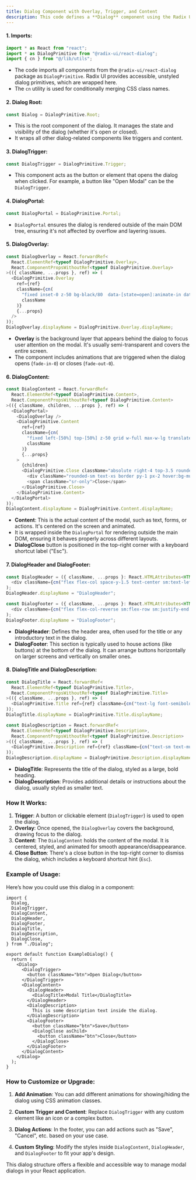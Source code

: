 ```yaml
---
title: Dialog Component with Overlay, Trigger, and Content
description: This code defines a **Dialog** component using the Radix UI's `@radix-ui/react-dialog` library. A Dialog is a modal that pops up on the screen, typically used to present additional information, gather input, or ask the user to confirm an action. It includes components for the modal's structure such as the trigger, overlay, content, and controls like close buttons.
---
```


#### 1. **Imports**:
```ts
import * as React from "react";
import * as DialogPrimitive from "@radix-ui/react-dialog";
import { cn } from "@/lib/utils";
```
- The code imports all components from the `@radix-ui/react-dialog` package as `DialogPrimitive`. Radix UI provides accessible, unstyled dialog primitives, which are wrapped here.
- The `cn` utility is used for conditionally merging CSS class names.

#### 2. **Dialog Root**:
```ts
const Dialog = DialogPrimitive.Root;
```
- This is the root component of the dialog. It manages the state and visibility of the dialog (whether it's open or closed).
- It wraps all other dialog-related components like triggers and content.

#### 3. **DialogTrigger**:
```ts
const DialogTrigger = DialogPrimitive.Trigger;
```
- This component acts as the button or element that opens the dialog when clicked. For example, a button like "Open Modal" can be the `DialogTrigger`.
  
#### 4. **DialogPortal**:
```ts
const DialogPortal = DialogPrimitive.Portal;
```
- `DialogPortal` ensures the dialog is rendered outside of the main DOM tree, ensuring it's not affected by overflow and layering issues.
  
#### 5. **DialogOverlay**:
```ts
const DialogOverlay = React.forwardRef<
  React.ElementRef<typeof DialogPrimitive.Overlay>,
  React.ComponentPropsWithoutRef<typeof DialogPrimitive.Overlay>
>(({ className, ...props }, ref) => (
  <DialogPrimitive.Overlay
    ref={ref}
    className={cn(
      "fixed inset-0 z-50 bg-black/80  data-[state=open]:animate-in data-[state=closed]:animate-out data-[state=closed]:fade-out-0 data-[state=open]:fade-in-0",
      className
    )}
    {...props}
  />
));
DialogOverlay.displayName = DialogPrimitive.Overlay.displayName;
```
- **Overlay** is the background layer that appears behind the dialog to focus user attention on the modal. It's usually semi-transparent and covers the entire screen.
- The component includes animations that are triggered when the dialog opens (`fade-in-0`) or closes (`fade-out-0`).

#### 6. **DialogContent**:
```ts
const DialogContent = React.forwardRef<
  React.ElementRef<typeof DialogPrimitive.Content>,
  React.ComponentPropsWithoutRef<typeof DialogPrimitive.Content>
>(({ className, children, ...props }, ref) => (
  <DialogPortal>
    <DialogOverlay />
    <DialogPrimitive.Content
      ref={ref}
      className={cn(
        "fixed left-[50%] top-[50%] z-50 grid w-full max-w-lg translate-x-[-50%] translate-y-[-50%] gap-4 border bg-background p-6 shadow-lg duration-200 data-[state=open]:animate-in data-[state=closed]:animate-out sm:rounded-lg",
        className
      )}
      {...props}
    >
      {children}
      <DialogPrimitive.Close className="absolute right-4 top-3.5 rounded-sm opacity-70 hover:opacity-100">
        <div className="rounded-sm text-xs border py-1 px-2 hover:bg-muted">Esc</div>
        <span className="sr-only">Close</span>
      </DialogPrimitive.Close>
    </DialogPrimitive.Content>
  </DialogPortal>
));
DialogContent.displayName = DialogPrimitive.Content.displayName;
```
- **Content**: This is the actual content of the modal, such as text, forms, or actions. It's centered on the screen and animated.
- It is wrapped inside the `DialogPortal` for rendering outside the main DOM, ensuring it behaves properly across different layouts.
- **DialogClose** button is positioned in the top-right corner with a keyboard shortcut label ("Esc").

#### 7. **DialogHeader** and **DialogFooter**:
```ts
const DialogHeader = ({ className, ...props }: React.HTMLAttributes<HTMLDivElement>) => (
  <div className={cn("flex flex-col space-y-1.5 text-center sm:text-left", className)} {...props} />
);
DialogHeader.displayName = "DialogHeader";

const DialogFooter = ({ className, ...props }: React.HTMLAttributes<HTMLDivElement>) => (
  <div className={cn("flex flex-col-reverse sm:flex-row sm:justify-end sm:space-x-2", className)} {...props} />
);
DialogFooter.displayName = "DialogFooter";
```
- **DialogHeader**: Defines the header area, often used for the title or any introductory text in the dialog.
- **DialogFooter**: This section is typically used to house actions (like buttons) at the bottom of the dialog. It can arrange buttons horizontally on larger screens and vertically on smaller ones.

#### 8. **DialogTitle** and **DialogDescription**:
```ts
const DialogTitle = React.forwardRef<
  React.ElementRef<typeof DialogPrimitive.Title>,
  React.ComponentPropsWithoutRef<typeof DialogPrimitive.Title>
>(({ className, ...props }, ref) => (
  <DialogPrimitive.Title ref={ref} className={cn("text-lg font-semibold", className)} {...props} />
));
DialogTitle.displayName = DialogPrimitive.Title.displayName;

const DialogDescription = React.forwardRef<
  React.ElementRef<typeof DialogPrimitive.Description>,
  React.ComponentPropsWithoutRef<typeof DialogPrimitive.Description>
>(({ className, ...props }, ref) => (
  <DialogPrimitive.Description ref={ref} className={cn("text-sm text-muted-foreground", className)} {...props} />
));
DialogDescription.displayName = DialogPrimitive.Description.displayName;
```
- **DialogTitle**: Represents the title of the dialog, styled as a large, bold heading.
- **DialogDescription**: Provides additional details or instructions about the dialog, usually styled as smaller text.

### How It Works:
1. **Trigger**: A button or clickable element (`DialogTrigger`) is used to open the dialog.
2. **Overlay**: Once opened, the `DialogOverlay` covers the background, drawing focus to the dialog.
3. **Content**: The `DialogContent` holds the content of the modal. It is centered, styled, and animated for smooth appearance/disappearance.
4. **Close Button**: There's a close button in the top-right corner to dismiss the dialog, which includes a keyboard shortcut hint (`Esc`).

### Example of Usage:
Here’s how you could use this dialog in a component:

```tsx
import {
  Dialog,
  DialogTrigger,
  DialogContent,
  DialogHeader,
  DialogFooter,
  DialogTitle,
  DialogDescription,
  DialogClose,
} from "./Dialog";

export default function ExampleDialog() {
  return (
    <Dialog>
      <DialogTrigger>
        <button className="btn">Open Dialog</button>
      </DialogTrigger>
      <DialogContent>
        <DialogHeader>
          <DialogTitle>Modal Title</DialogTitle>
        </DialogHeader>
        <DialogDescription>
          This is some description text inside the dialog.
        </DialogDescription>
        <DialogFooter>
          <button className="btn">Save</button>
          <DialogClose asChild>
            <button className="btn">Close</button>
          </DialogClose>
        </DialogFooter>
      </DialogContent>
    </Dialog>
  );
}
```

### How to Customize or Upgrade:

1. **Add Animation**: You can add different animations for showing/hiding the dialog using CSS animation classes.

2. **Custom Trigger and Content**: Replace `DialogTrigger` with any custom element like an icon or a complex button.

3. **Dialog Actions**: In the footer, you can add actions such as "Save", "Cancel", etc. based on your use case.

4. **Custom Styling**: Modify the styles inside `DialogContent`, `DialogHeader`, and `DialogFooter` to fit your app's design.

This dialog structure offers a flexible and accessible way to manage modal dialogs in your React application.
